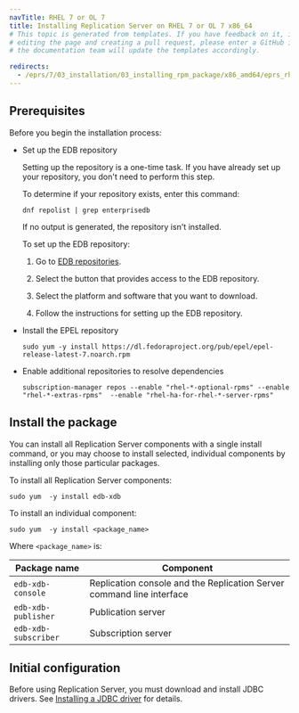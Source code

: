 ```yaml
---
navTitle: RHEL 7 or OL 7
title: Installing Replication Server on RHEL 7 or OL 7 x86_64
# This topic is generated from templates. If you have feedback on it, instead of
# editing the page and creating a pull request, please enter a GitHub issue and
# the documentation team will update the templates accordingly.

redirects:
  - /eprs/7/03_installation/03_installing_rpm_package/x86_amd64/eprs_rhel7_x86
---
```


## Prerequisites

Before you begin the installation process:

- Set up the EDB repository

  Setting up the repository is a one-time task. If you have already set up your repository, you don't need to perform this step.

  To determine if your repository exists, enter this command:

  `dnf repolist | grep enterprisedb`

  If no output is generated, the repository isn't installed.

  To set up the EDB repository:

  1. Go to [EDB repositories](https://www.enterprisedb.com/repos-downloads).

  1. Select the button that provides access to the EDB repository.

  1. Select the platform and software that you want to download.

  1. Follow the instructions for setting up the EDB repository.

- Install the EPEL repository

  ```shell
  sudo yum -y install https://dl.fedoraproject.org/pub/epel/epel-release-latest-7.noarch.rpm
  ```

- Enable additional repositories to resolve dependencies
  ```shell
  subscription-manager repos --enable "rhel-*-optional-rpms" --enable "rhel-*-extras-rpms"  --enable "rhel-ha-for-rhel-*-server-rpms"
  ```

## Install the package

You can install all Replication Server components with a single install command, or you may choose to install selected, individual components by installing only those particular packages.

To install all Replication Server components:

```shell
sudo yum  -y install edb-xdb
```

To install an individual component:

```shell
sudo yum  -y install <package_name>
```

Where `<package_name>` is:

| Package name         | Component                                                             |
| -------------------- | --------------------------------------------------------------------- |
| `edb-xdb-console`    | Replication console and the Replication Server command line interface |
| `edb-xdb-publisher`  | Publication server                                                    |
| `edb-xdb-subscriber` | Subscription server                                                   |

## Initial configuration

Before using Replication Server, you must download and install JDBC drivers. See [Installing a JDBC driver](/eprs/7/installing/installing_jdbc_driver) for details.
